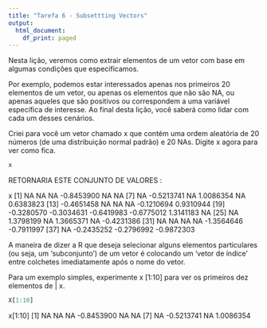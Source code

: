 ```yaml
---
title: "Tarefa 6 - Subsettting Vectors"
output:
  html_document:
    df_print: paged
---
```


Nesta lição, veremos como extrair elementos de um vetor com base em algumas condições que especificamos.

Por exemplo, podemos estar interessados apenas nos primeiros 20 elementos de um vetor, ou apenas os elementos que não são NA, ou apenas aqueles que são positivos ou correspondem a uma variável específica de interesse. Ao final desta lição, você saberá como lidar com cada um desses cenários.

Criei para você um vetor chamado x que contém uma ordem aleatória de 20 números (de uma distribuição normal padrão) e 20 NAs. Digite x agora para ver como fica.




```r
x 

```

RETORNARIA ESTE CONJUNTO DE VALORES :

x
 [1]         NA         NA         NA -0.8453900         NA         NA
 [7]         NA -0.5213741         NA  1.0086354         NA  0.6383823
[13] -0.4651458         NA         NA         NA -0.1210694  0.9310944
[19] -0.3280570 -0.3034631 -0.6419983 -0.6775012  1.3141183         NA
[25]         NA  1.3798199         NA  1.3665371         NA -0.4231386
[31]         NA         NA         NA         NA -1.3564646 -0.7911997
[37]         NA -0.2435252 -0.2796992 -0.9872303



A maneira de dizer a R que deseja selecionar alguns elementos particulares (ou seja, um 'subconjunto') de um vetor é colocando um 'vetor de índice' entre colchetes imediatamente após o nome do vetor.

Para um exemplo simples, experimente x [1:10] para ver os primeiros dez elementos de | x.

```r
X[1:10]

```

 x[1:10]
 [1]         NA         NA         NA -0.8453900         NA         NA
 [7]         NA -0.5213741         NA  1.0086354
 
 
